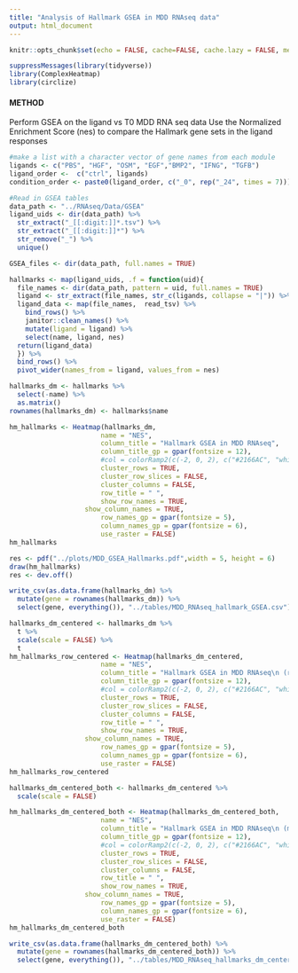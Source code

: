 ```yaml
---
title: "Analysis of Hallmark GSEA in MDD RNAseq data"
output: html_document
---
```


```r
knitr::opts_chunk$set(echo = FALSE, cache=FALSE, cache.lazy = FALSE, message=FALSE, warning = FALSE, fig.height=10, fig.width=12)

suppressMessages(library(tidyverse))
library(ComplexHeatmap)
library(circlize)

```

#### METHOD  
Perform GSEA on the ligand vs T0 MDD RNA seq data
Use the Normalized Enrichment Score (nes) to compare the Hallmark gene sets in the ligand responses  



```r

#make a list with a character vector of gene names from each module
ligands <- c("PBS", "HGF", "OSM", "EGF","BMP2", "IFNG", "TGFB")
ligand_order <-  c("ctrl", ligands)
condition_order <- paste0(ligand_order, c("_0", rep("_24", times = 7)))

#Read in GSEA tables
data_path <- "../RNAseq/Data/GSEA"
ligand_uids <- dir(data_path) %>%
  str_extract("_[[:digit:]]*.tsv") %>%
  str_extract("_[[:digit:]]*") %>%
  str_remove("_") %>%
  unique()

GSEA_files <- dir(data_path, full.names = TRUE) 

hallmarks <- map(ligand_uids, .f = function(uid){
  file_names <- dir(data_path, pattern = uid, full.names = TRUE)
  ligand <- str_extract(file_names, str_c(ligands, collapse = "|")) %>% na.omit
  ligand_data <- map(file_names,  read_tsv) %>%
    bind_rows() %>%
    janitor::clean_names() %>%
    mutate(ligand = ligand) %>%
    select(name, ligand, nes)
  return(ligand_data)
  }) %>%
  bind_rows() %>%
  pivot_wider(names_from = ligand, values_from = nes)

hallmarks_dm <- hallmarks %>%
  select(-name) %>%
  as.matrix()
rownames(hallmarks_dm) <- hallmarks$name

```


```r

hm_hallmarks <- Heatmap(hallmarks_dm,
                       name = "NES",
                       column_title = "Hallmark GSEA in MDD RNAseq",
                       column_title_gp = gpar(fontsize = 12),
                       #col = colorRamp2(c(-2, 0, 2), c("#2166AC", "white", "#B2182B")),
                       cluster_rows = TRUE,
                       cluster_row_slices = FALSE,
                       cluster_columns = FALSE,
                       row_title = " ",
                       show_row_names = TRUE,
                   show_column_names = TRUE,
                       row_names_gp = gpar(fontsize = 5),
                       column_names_gp = gpar(fontsize = 6),
                       use_raster = FALSE)
hm_hallmarks

res <- pdf("../plots/MDD_GSEA_Hallmarks.pdf",width = 5, height = 6)
draw(hm_hallmarks)
res <- dev.off()

write_csv(as.data.frame(hallmarks_dm) %>%
  mutate(gene = rownames(hallmarks_dm)) %>%
  select(gene, everything()), "../tables/MDD_RNAseq_hallmark_GSEA.csv")

hallmarks_dm_centered <- hallmarks_dm %>%
  t %>%
  scale(scale = FALSE) %>%
  t
hm_hallmarks_row_centered <- Heatmap(hallmarks_dm_centered,
                       name = "NES",
                       column_title = "Hallmark GSEA in MDD RNAseq\n (row mean-centered)",
                       column_title_gp = gpar(fontsize = 12),
                       #col = colorRamp2(c(-2, 0, 2), c("#2166AC", "white", "#B2182B")),
                       cluster_rows = TRUE,
                       cluster_row_slices = FALSE,
                       cluster_columns = FALSE,
                       row_title = " ",
                       show_row_names = TRUE,
                   show_column_names = TRUE,
                       row_names_gp = gpar(fontsize = 5),
                       column_names_gp = gpar(fontsize = 6),
                       use_raster = FALSE)
hm_hallmarks_row_centered

hallmarks_dm_centered_both <- hallmarks_dm_centered %>%
  scale(scale = FALSE)

hm_hallmarks_dm_centered_both <- Heatmap(hallmarks_dm_centered_both,
                       name = "NES",
                       column_title = "Hallmark GSEA in MDD RNAseq\n (mean-centered both directions)",
                       column_title_gp = gpar(fontsize = 12),
                       #col = colorRamp2(c(-2, 0, 2), c("#2166AC", "white", "#B2182B")),
                       cluster_rows = TRUE,
                       cluster_row_slices = FALSE,
                       cluster_columns = FALSE,
                       row_title = " ",
                       show_row_names = TRUE,
                   show_column_names = TRUE,
                       row_names_gp = gpar(fontsize = 5),
                       column_names_gp = gpar(fontsize = 6),
                       use_raster = FALSE)
hm_hallmarks_dm_centered_both

write_csv(as.data.frame(hallmarks_dm_centered_both) %>%
  mutate(gene = rownames(hallmarks_dm_centered_both)) %>%
  select(gene, everything()), "../tables/MDD_RNAseq_hallmarks_dm_centered_both.csv")

```
